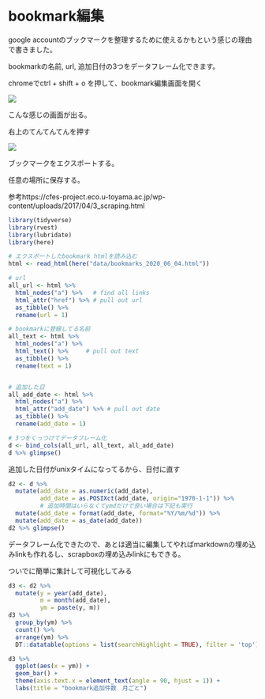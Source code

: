# bookmark編集

google accountのブックマークを整理するために使えるかもという感じの理由で書きました。

bookmarkの名前, url, 追加日付の3つをデータフレーム化できます。


chromeでctrl + shift + o を押して、bookmark編集画面を開く

![](https://github.com/rene-hiroki/my_trivial/blob/master/picture/06pic/bookmark.png?raw=true)

こんな感じの画面が出る。

右上のてんてんてんを押す

![](https://github.com/rene-hiroki/my_trivial/blob/master/picture/06pic/export.png?raw=true)

ブックマークをエクスポートする。

任意の場所に保存する。

参考https://cfes-project.eco.u-toyama.ac.jp/wp-content/uploads/2017/04/3_scraping.html

```r
library(tidyverse)
library(rvest)
library(lubridate)
library(here)
```

```r
# エクスポートしたbookmark htmlを読み込む
html <- read_html(here("data/bookmarks_2020_06_04.html"))

# url
all_url <- html %>%
  html_nodes("a") %>%   # find all links  
  html_attr("href") %>% # pull out url
  as_tibble() %>% 
  rename(url = 1)

# bookmarkに登録してる名前
all_text <- html %>% 
  html_nodes("a") %>% 
  html_text() %>%     # pull out text
  as_tibble() %>% 
  rename(text = 1)


# 追加した日
all_add_date <- html %>% 
  html_nodes("a") %>% 
  html_attr("add_date") %>% # pull out date
  as_tibble() %>% 
  rename(add_date = 1)

# 3つをくっつけてデータフレーム化
d <- bind_cols(all_url, all_text, all_add_date)
d %>% glimpse()
```

追加した日付がunixタイムになってるから、日付に直す

```r
d2 <- d %>% 
  mutate(add_date = as.numeric(add_date),
         add_date = as.POSIXct(add_date, origin="1970-1-1")) %>% 
         # 追加時間はいらなくてymdだけで良い場合は下記も実行
  mutate(add_date = format(add_date, format="%Y/%m/%d")) %>% 
  mutate(add_date = as_date(add_date))
d2 %>% glimpse()
```

データフレーム化できたので、あとは適当に編集してやればmarkdownの埋め込みlinkも作れるし、scrapboxの埋め込みlinkにもできる。


ついでに簡単に集計して可視化してみる

```r
d3 <- d2 %>% 
  mutate(y = year(add_date),
         m = month(add_date),
         ym = paste(y, m)) 
d3 %>% 
  group_by(ym) %>%
  count() %>% 
  arrange(ym) %>% 
  DT::datatable(options = list(searchHighlight = TRUE), filter = 'top')

```


```r
d3 %>% 
  ggplot(aes(x = ym)) +
  geom_bar() +
  theme(axis.text.x = element_text(angle = 90, hjust = 1)) +
  labs(title = "bookmark追加件数　月ごと")
```

